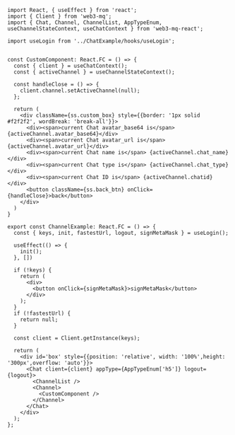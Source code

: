 ```tsx
import React, { useEffect } from 'react';
import { Client } from 'web3-mq';
import { Chat, Channel, ChannelList, AppTypeEnum, useChannelStateContext, useChatContext } from 'web3-mq-react';

import useLogin from '../ChatExample/hooks/useLogin';


const CustomComponent: React.FC = () => {
  const { client } = useChatContext();
  const { activeChannel } = useChannelStateContext();

  const handleClose = () => {
    client.channel.setActiveChannel(null);
  };

  return (
    <div className={ss.custom_box} style={{border: '1px solid #f2f2f2', wordBreak: 'break-all'}}>
      <div><span>current Chat avatar_base64 is</span> {activeChannel.avatar_base64}</div>
      <div><span>current Chat avatar_url is</span> {activeChannel.avatar_url}</div>
      <div><span>current Chat name is</span> {activeChannel.chat_name}</div>
      <div><span>current Chat type is</span> {activeChannel.chat_type}</div>
      <div><span>current Chat ID is</span> {activeChannel.chatid}</div>
      <button className={ss.back_btn} onClick={handleClose}>back</button>
    </div>
  )
}

export const ChannelExample: React.FC = () => {
  const { keys, init, fastestUrl, logout, signMetaMask } = useLogin();
  
  useEffect(() => {
    init();
  }, [])

  if (!keys) {
    return (
      <div>
        <button onClick={signMetaMask}>signMetaMask</button>
      </div>
    );
  }
  if (!fastestUrl) {
    return null;
  }

  const client = Client.getInstance(keys);

  return (
    <div id='box' style={{position: 'relative', width: '100%',height: '300px',overflow: 'auto'}}>
      <Chat client={client} appType={AppTypeEnum['h5']} logout={logout}>
        <ChannelList />
        <Channel>
          <CustomComponent />
        </Channel>
      </Chat>
    </div>
  );
};
```
